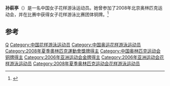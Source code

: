 {{Infobox swimmer
| name           = 孙萩亭
| nationality    = {{PRC}}
| strokes        = [[花样游泳|花样游泳]]
| show-medals    = yes
| medaltemplates = 
{{MedalBronze | [[2008年夏季奥林匹克运动会|2008年 北京]]|[[2008年夏季奥林匹克运动会花样游泳比赛|团体]]}}
}}

'''孙萩亭'''（{{bd|1985年|9月22日||}}）是一名中国女子花样游泳运动员。她曾参加了2008年北京奥林匹克运动会，并在比赛中获得女子花样游泳比赛团体铜牌。<ref>{{Cite web |url=http://sportsillustrated.cnn.com/olympics/2008/athletes/bio/chn.html |title=存档副本 |access-date=2016-08-28 |archive-date=2012-10-23 |archive-url=https://web.archive.org/web/20121023073122/http://sportsillustrated.cnn.com/olympics/2008/athletes/bio/chn.html |dead-url=no }}</ref>

==参考==
{{reflist}}
{{DEFAULTSORT:Sun Qiuting}}
[[Category:孙姓|Q]]
[[Category:中国花样游泳运动员|Category:中国花样游泳运动员]]
[[Category:中国奥运花样游泳运动员|Category:中国奥运花样游泳运动员]]
[[Category:2008年夏季奧林匹克運動會獎牌得主|Category:2008年夏季奧林匹克運動會獎牌得主]]
[[Category:中国奥林匹克运动会铜牌得主|Category:中国奥林匹克运动会铜牌得主]]
[[Category:2006年亚洲运动会金牌得主|Category:2006年亚洲运动会金牌得主]]
[[Category:2006年亚洲运动会花样游泳运动员|Category:2006年亚洲运动会花样游泳运动员]]
[[Category:2008年夏季奥林匹克运动会花样游泳运动员|Category:2008年夏季奥林匹克运动会花样游泳运动员]]